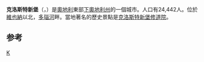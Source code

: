 {{noteTA
|G1=奥地利地名
}}
{{Infobox Austria municipality
| name                    = 克洛斯特新堡
| native_name             = Klosterneuburg
| district                = [[图尔恩县|图尔恩县]]
}}
'''克洛斯特新堡'''（{{lang-de|Klosterneuburg}}，{{IPA-de|ˌkloːstɐˈnɔɪ̯bʊʁk|-|De-Klosterneuburg.ogg}}）是[[奧地利|奧地利]]東部[[下奧地利州|下奧地利州]]的一個城市。人口有24,442人。位於[[維也納|維也納]]以北，[[多瑙河|多瑙河]]畔。當地著名的歷史景點是[[克洛斯特新堡修道院|克洛斯特新堡修道院]]。

== 参考 ==
{{reflist}}

{{Commons|Klosterneuburg}} 
{{Authority control}}
[[Category:下奥地利州城市|K]]